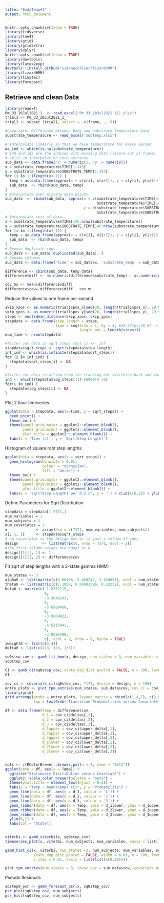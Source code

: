 ```yaml
---
title: "BodyTemp#1"
output: html_document
---
```


```r
knitr::opts_chunk$set(echo = TRUE)
library(tidyverse)
library(lme4)
library(grid)
library(gridExtra)
library(dplyr)
knitr::opts_chunk$set(echo = TRUE)
library(devtools)
library(latex2exp)
devtools::install_github("simonecollier/lizardHMM")
library(lizardHMM)
library(tinytex)
library(forecast)
```

## Retrieve and clean Data

```r
library(readxl)
Pm_33_20Jul2021_1_ <- read_excel("Pm_33_20Jul2021 (1).xlsx")
trial1 <- Pm_33_20Jul2021_1_
trial1 <- subset (trial1, select = -c(frame, ...5))
```

```r
#Covariate: Difference between body and substrate Temperature Data 
substrate_temperature <- read_excel("subtemp.xlsx")

# Interpolate linearly so that we have temperature for every second
na_ind <- which(is.na(substrate_temperature))
# 144 and 145 are the indices with missing data (lizard out of frame)
# split up interpolation into sections...
sub_data <- data.frame('x' = numeric(), 'y' = numeric())
x = substrate_temperature$TIME[1:143]
y = substrate_temperature$SUBSTRATE_TEMP[1:143]
for (i in 1:(length(x)-1)) {
  temp = as.data.frame(approx(x = c(x[i], x[i+1]), y = c(y[i], y[i+1]), n = 31))
  sub_data  <- rbind(sub_data, temp)
}
# Interpolate over missing data points
sub_data  <- rbind(sub_data, approx(x = c(substrate_temperature$TIME[143], 
                                          substrate_temperature$TIME[146]), 
                                    y = c(substrate_temperature$SUBSTRATE_TEMP[143], 
                                          substrate_temperature$SUBSTRATE_TEMP[146]), n = 30*2+31))
# Interpolate rest of data
x = substrate_temperature$TIME[146:nrow(substrate_temperature)]
y = substrate_temperature$SUBSTRATE_TEMP[146:nrow(substrate_temperature)]
for (i in 1:(length(x)-1)) {
  temp = as.data.frame(approx(x = c(x[i], x[i+1]), y = c(y[i], y[i+1]), n = 31))
  sub_data  <- rbind(sub_data, temp)
}
# Remove duplicate rows
sub_data <- sub_data[!duplicated(sub_data), ]
# Rename columns
sub_data <- data.frame('time' = sub_data$x, 'substrate_temp' = sub_data$y)

difference <- cbind(sub_data, temp_data)
difference$diff <- as.numeric(difference$substrate_temp) - as.numeric(difference$body_temp)

cov_mu <- mean(difference$diff)
difference$cov= difference$diff - cov_mu
```


Reduce the values to one frame per second
```r
skip_xpos <- as.numeric(trial1$pos_x[seq(28, length(trial1$pos_x), 29.97)])
skip_ypos <- as.numeric(trial1$pos_y[seq(28, length(trial1$pos_y), 29.97)])
steps <- euclidean_distance(skip_xpos, skip_ypos)
stepdata <- data.frame(step_length = steps,
                       time = seq(from = 1, by = 1, #29.97fps/29.97 -> 1fps
                                  length.out = length(steps)))
num_time <- nrow(stepdata)

#filter out data in sqrt_steps that is +/- inf
stepdata$sqrt_steps <- sqrt(stepdata$step_length)
inf_ind <- which(is.infinite(stepdata$sqrt_steps))
for (i in inf_ind) {
  stepdata$sqrt_steps[i] <- NA
}

#filter out data resulting from the tracking dot switching back and forth: indices of stepdata that have a step_length greater than 0.4
ind <- which(stepdata$log_steps[(1):(6900)] >2) 
for(i in ind) {
  stepdata$log_steps[i] <- NA
}
```

Plot 2 hour timeseries

```r
ggplot(data = stepdata, aes(x=time, y = sqrt_steps)) + 
  geom_point() +
  theme_bw() +
  theme(panel.grid.major = ggplot2::element_blank(),
        panel.grid.minor = ggplot2::element_blank(),
        plot.title = ggplot2:: element_blank()) +
  labs(x = 'Time (s)', y = 'Sqrt(Step Length)')
```

Histogram of square root step lengths:

```r
ggplot(data = stepdata, aes(x = sqrt_steps)) +
  geom_histogram(binwidth = 0.01,
                 colour = "cornsilk4",
                 fill = "white") +
  theme_bw() + 
  theme(panel.grid.major = ggplot2::element_blank(),
        panel.grid.minor = ggplot2::element_blank(),
        plot.title = ggplot2::element_blank()) +
  labs(x = 'sqrt(Step Length) per 0.2 s', y = '') + xlim(c(0,2)) + ylim(c(0,150))
```


Define Parameters for Sqrt Distribution

```r
stepdata = stepdata[1:7171,]
num_variables = 1
num_subjects = 1
num_covariates = 1
x             <- array(dim = c(7171, num_variables, num_subjects))
x[, 1, 1]     <- stepdata$sqrt_steps
# no covariates so the design matrix is just a column of ones
design           <- list(matrix(0, nrow = 7171, ncol = 2))
#the first column values are equal to 0 
design[[1]][, 1] <- 1
design[[1]][, 2] <- difference$cov
```

Fit sqrt of step lengths with a 3-state gamma HMM:

```r
num_states <- 3
alpha0 <- list(matrix(c(3.66166, 8.460217, 3.160654), ncol = num_states, nrow = 1, byrow = TRUE))
theta0 <- list(matrix(c(2.1058, 0.04681596, 0.28232), ncol = num_states, nrow = 1, byrow = TRUE))
beta0 <- matrix(c(-1.8737115,
                  0,
                  -0.3048243,
                  0,
                  -6.6988466,
                  0,
                  -3.9809022,
                  0,
                  -4.5315041,
                  0,
                  -3.0586499,
                  0), ncol = 2, nrow = 6, byrow = TRUE)
zweight0 <- list(c(0.4))
delta0 <- list(c(1/3, 1/3, 1/3))

sq0step_cov <- gam0_fit_hmm(x, design, num_states = 3, num_variables = 1, num_subjects =1, num_covariates = 1, alpha0, theta0, zweight0, beta0 = beta0, delta0, iterlim = 200, hessian = TRUE)
sq0step_cov
```

```r
CI <- gam0_ci(sq0step_cov, state_dep_dist_pooled = FALSE, n = 100, level = 0.975)
CI
```
```r
cov_ci <- covariate_ci(sq0step_cov, 7171, design = design, n = 100)
entry_plots <- plot_tpm_entries(num_states, sub_data$cov, cov_ci = cov_ci)
library(grid)
grid.arrange(grobs = entry_plots, layout_matrix = rbind(c(1,4,7), c(2,5,8), c(3,6,9)), 
             top = textGrob("Transition Probabilities versus Covariate", vjust = 1, gp = gpar(fontface = "bold", cex = 1.2)), left = textGrob("Probability", rot = 90, vjust = 1), bottom = textGrob("Temp - mean(Temp)(C)"))
```


```r
df <- data.frame(Temp = difference$cov,
                 d_1 = cov_ci$deltas[,1],
                 d_2 = cov_ci$deltas[,2],
                 d_3 = cov_ci$deltas[,3],
                 d_1upper = cov_ci$upper_delta[,1],
                 d_2upper = cov_ci$upper_delta[,2],
                 d_3upper = cov_ci$upper_delta[,3],
                 d_1lower = cov_ci$lower_delta[,1],
                 d_2lower = cov_ci$lower_delta[,2],
                 d_3lower = cov_ci$lower_delta[,3])


cols <- c(RColorBrewer::brewer.pal(n = 8, name = "Set1"))
ggplot(data = df, aes(x = Temp)) + 
  ggtitle("Stationary Distribution versus Covariate") +
  ggplot2::scale_color_brewer(palette = "Set1") + 
  theme(plot.title = element_text(hjust = 0.5)) +
  labs(x = "Temp - mean(Temp) (C)", y = "Probability") + 
  geom_line(data = df, aes(y = d_1, colour = '1')) +
  geom_line(data = df, aes(y = d_2, colour = '2')) +
  geom_line(data = df, aes(y = d_3, colour = '3')) +
  geom_ribbon(data = df, aes(x = Temp, ymin = d_1lower, ymax = d_1upper), alpha = 0.4, fill = cols[1]) + 
  geom_ribbon(data = df, aes(x = Temp, ymin = d_2lower, ymax = d_2upper), alpha = 0.4, fill = cols[2]) + 
  geom_ribbon(data = df, aes(x = Temp, ymin = d_3lower, ymax = d_3upper), alpha = 0.4, fill = cols[3]) + 
  ylim(0,1) + 
  labs(col = "State")
  
```

```r
viterbi <- gam0_viterbi(x, sq0step_cov)
timeseries_plot(x, viterbi, num_subjects, num_variables, xaxis = list(list(c(500, 2500))))
```


```r
gam0_hist_ci(x, viterbi, num_states =3, num_subjects, num_variables, sq0step_cov, 
             state_dep_dist_pooled = FALSE, width = 0.01, n = 100, level = 0.975,
             x_step = 0.01, xaxis = list(list(c(0,10))))
```
```r
plot_tpm_entries(num_states = 3, covar_vec = sub_data$cov, covariate_name = "Substrate temp", )
```

Pseudo Residuals

```r
sqstep0_psr <- gam0_forecast_psr(x, sq0step_cov)
psr_plot(sq0step_cov, num_subjects)
psr_hist(sq0step_cov, num_subjects)
```


